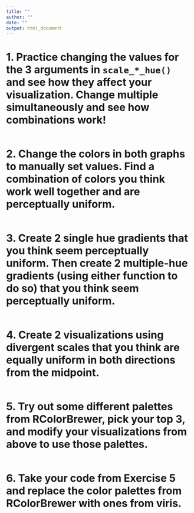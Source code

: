 ```yaml
---
title: ""
author: ""
date: ""
output: html_document
---
```


# 1. Practice changing the values for the 3 arguments in `scale_*_hue()` and see how they affect your visualization. Change multiple simultaneously and see how combinations work!

```r

```

# 2. Change the colors in both graphs to manually set values. Find a combination of colors you think work well together and are perceptually uniform.

```r

```

# 3. Create 2 single hue gradients that you think seem perceptually uniform. Then create 2 multiple-hue gradients (using either function to do so) that you think seem perceptually uniform.

```r

```

# 4. Create 2 visualizations using divergent scales that you think are equally uniform in both directions from the midpoint.

```r

```

# 5. Try out some different palettes from RColorBrewer, pick your top 3, and modify your visualizations from above to use those palettes.

```r

```

# 6. Take your code from Exercise 5 and replace the color palettes from RColorBrewer with ones from viris.

```r

```


